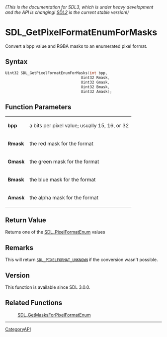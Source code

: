====== (This is the documentation for SDL3, which is under heavy development and the API is changing! [https://wiki.libsdl.org/ SDL2] is the current stable version!) ======
= SDL_GetPixelFormatEnumForMasks =

Convert a bpp value and RGBA masks to an enumerated pixel format.

== Syntax ==

<syntaxhighlight lang='c'>
Uint32 SDL_GetPixelFormatEnumForMasks(int bpp,
                                  Uint32 Rmask,
                                  Uint32 Gmask,
                                  Uint32 Bmask,
                                  Uint32 Amask);
</syntaxhighlight>

== Function Parameters ==

{|
|'''bpp'''
|a bits per pixel value; usually 15, 16, or 32
|-
|'''Rmask'''
|the red mask for the format
|-
|'''Gmask'''
|the green mask for the format
|-
|'''Bmask'''
|the blue mask for the format
|-
|'''Amask'''
|the alpha mask for the format
|}

== Return Value ==

Returns one of the [[SDL_PixelFormatEnum]] values

== Remarks ==

This will return <code>[[SDL_PIXELFORMAT_UNKNOWN]]</code> if the conversion
wasn't possible.

== Version ==

This function is available since SDL 3.0.0.

== Related Functions ==

:[[SDL_GetMasksForPixelFormatEnum]]

----
[[CategoryAPI]]


